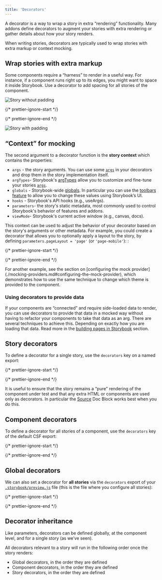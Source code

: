 ```yaml
---
title: 'Decorators'
---
```


<YouTubeCallout id="4yi_yCTkgng" title="Storybook Decorators Crash Course" />

A decorator is a way to wrap a story in extra “rendering” functionality. Many addons define decorators to augment your stories with extra rendering or gather details about how your story renders.

When writing stories, decorators are typically used to wrap stories with extra markup or context mocking.

## Wrap stories with extra markup

Some components require a “harness” to render in a useful way. For instance, if a component runs right up to its edges, you might want to space it inside Storybook. Use a decorator to add spacing for all stories of the component.

![Story without padding](./decorators-no-padding.png)

{/* prettier-ignore-start */}

<CodeSnippets path="your-component-with-decorator.md" />

{/* prettier-ignore-end */}

![Story with padding](./decorators-padding.png)

## “Context” for mocking

The second argument to a decorator function is the **story context** which contains the properties:

* `args` - the story arguments. You can use some [`args`](./args.md) in your decorators and drop them in the story implementation itself.
* `argTypes`- Storybook's [argTypes](../api/arg-types.md) allow you to customize and fine-tune your stories [`args`](./args.md).
* `globals` - Storybook-wide [globals](../essentials/toolbars-and-globals.md#globals). In particular you can use the [toolbars feature](../essentials/toolbars-and-globals.md#global-types-toolbar-annotations) to allow you to change these values using Storybook’s UI.
* `hooks` - Storybook's API hooks (e.g., useArgs).
* `parameters`- the story's static metadata, most commonly used to control Storybook's behavior of features and addons.
* `viewMode`- Storybook's current active window (e.g., canvas, docs).

This context can be used to adjust the behavior of your decorator based on the story's arguments or other metadata. For example, you could create a decorator that allows you to optionally apply a layout to the story, by defining `parameters.pageLayout = 'page'` (or `'page-mobile'`):
:

{/* prettier-ignore-start */}

<CodeSnippets path="decorator-parameterized-in-preview.md" />

{/* prettier-ignore-end */}

<Callout variant="info" icon="💡">
  For another example, see the section on [configuring the mock provider](./mocking-providers.md#configuring-the-mock-provider), which demonstrates how to use the same technique to change which theme is provided to the component.
</Callout>

### Using decorators to provide data

If your components are “connected” and require side-loaded data to render, you can use decorators to provide that data in a mocked way without having to refactor your components to take that data as an arg. There are several techniques to achieve this. Depending on exactly how you are loading that data. Read more in the [building pages in Storybook](./build-pages-with-storybook.md) section.

## Story decorators

To define a decorator for a single story, use the `decorators` key on a named export:

{/* prettier-ignore-start */}

<CodeSnippets path="button-story-decorator.md" usesCsf3 csf2Path="writing-stories/decorators#snippet-button-story-decorator" />

{/* prettier-ignore-end */}

It is useful to ensure that the story remains a “pure” rendering of the component under test and that any extra HTML or components are used only as decorators. In particular the [Source](../api/doc-block-source.md) Doc Block works best when you do this.

## Component decorators

To define a decorator for all stories of a component, use the `decorators` key of the default CSF export:

{/* prettier-ignore-start */}

<CodeSnippets path="button-story-component-decorator.md" />

{/* prettier-ignore-end */}

## Global decorators

We can also set a decorator for **all stories** via the `decorators` export of your [`.storybook/preview.js`](../configure/index.md#configure-story-rendering) file (this is the file where you configure all stories):

{/* prettier-ignore-start */}

<CodeSnippets path="storybook-preview-global-decorator.md" />

{/* prettier-ignore-end */}

## Decorator inheritance

Like parameters, decorators can be defined globally, at the component level, and for a single story (as we’ve seen).

All decorators relevant to a story will run in the following order once the story renders:

* Global decorators, in the order they are defined
* Component decorators, in the order they are defined
* Story decorators, in the order they are defined
